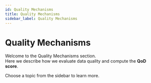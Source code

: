 ```yaml
---
id: Quality Mechanisms
title: Quality Mechanisms
sidebar_label: Quality Mechanisms
---
```


# Quality Mechanisms

Welcome to the Quality Mechanisms section.  
Here we describe how we evaluate data quality and compute the **QoD score**.

Choose a topic from the sidebar to learn more.